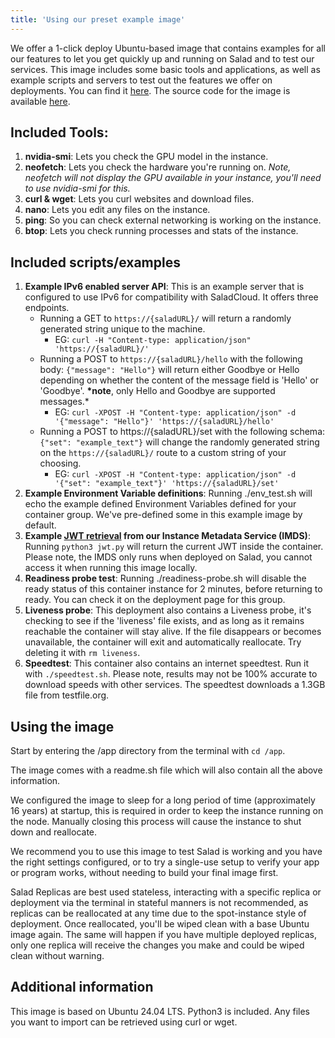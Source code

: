 ```yaml
---
title: 'Using our preset example image'
---
```


We offer a 1-click deploy Ubuntu-based image that contains examples for all our features to let you get quickly up and
running on Salad and to test our services. This image includes some basic tools and applications, as well as example
scripts and servers to test out the features we offer on deployments. You can find it
[here](https://github.com/saladtechnologies/salad-recipes/pkgs/container/recipe-example-image). The source code for the
image is available [here](https://github.com/SaladTechnologies/salad-recipes/tree/master/src/example-image).

## Included Tools:

1. **nvidia-smi**: Lets you check the GPU model in the instance.
2. **neofetch**: Lets you check the hardware you're running on. _Note, neofetch will not display the GPU available in
   your instance, you'll need to use nvidia-smi for this._
3. **curl & wget**: Lets you curl websites and download files.
4. **nano**: Lets you edit any files on the instance.
5. **ping**: So you can check external networking is working on the instance.
6. **btop**: Lets you check running processes and stats of the instance.

## Included scripts/examples

1. **Example IPv6 enabled server API**: This is an example server that is configured to use IPv6 for compatibility with
   SaladCloud. It offers three endpoints.
   - Running a GET to `https://{saladURL}/` will return a randomly generated string unique to the machine.
     - EG: `curl -H "Content-type: application/json" 'https://{saladURL}/'`
   - Running a POST to `https://{saladURL}/hello` with the following body: `{"message": "Hello"}` will return either
     Goodbye or Hello depending on whether the content of the message field is 'Hello' or 'Goodbye'. **\*note**, only
     Hello and Goodbye are supported messages.\*
     - EG: `curl -XPOST -H "Content-type: application/json" -d '{"message": "Hello"}' 'https://{saladURL}/hello'`
   - Running a POST to https://{saladURL}/set with the following schema: `{"set": "example_text"}` will change the
     randomly generated string on the `https://{saladURL}/` route to a custom string of your choosing.
     - EG: `curl -XPOST -H "Content-type: application/json" -d '{"set": "example_text"}' 'https://{saladURL}/set'`
2. **Example Environment Variable definitions**: Running ./env_test.sh will echo the example defined Environment
   Variables defined for your container group. We've pre-defined some in this example image by default.
3. **Example [JWT retrieval](https://docs.salad.com/products/sce/requesting-a-jwt-from-salad) from our Instance Metadata
   Service (IMDS)**: Running `python3 jwt.py` will return the current JWT inside the container. Please note, the IMDS
   only runs when deployed on Salad, you cannot access it when running this image locally.
4. **Readiness probe test**: Running ./readiness-probe.sh will disable the ready status of this container instance for 2
   minutes, before returning to ready. You can check it on the deployment page for this group.
5. **Liveness probe**: This deployment also contains a Liveness probe, it's checking to see if the 'liveness' file
   exists, and as long as it remains reachable the container will stay alive. If the file disappears or becomes
   unavailable, the container will exit and automatically reallocate. Try deleting it with `rm liveness`.
6. **Speedtest**: This container also contains an internet speedtest. Run it with `./speedtest.sh`. Please note, results
   may not be 100% accurate to download speeds with other services. The speedtest downloads a 1.3GB file from
   testfile.org.

## Using the image

Start by entering the /app directory from the terminal with `cd /app`.

The image comes with a readme.sh file which will also contain all the above information.

We configured the image to sleep for a long period of time (approximately 16 years) at startup, this is required in
order to keep the instance running on the node. Manually closing this process will cause the instance to shut down and
reallocate.

We recommend you to use this image to test Salad is working and you have the right settings configured, or to try a
single-use setup to verify your app or program works, without needing to build your final image first.

Salad Replicas are best used stateless, interacting with a specific replica or deployment via the terminal in stateful
manners is not recommended, as replicas can be reallocated at any time due to the spot-instance style of deployment.
Once reallocated, you'll be wiped clean with a base Ubuntu image again. The same will happen if you have multiple
deployed replicas, only one replica will receive the changes you make and could be wiped clean without warning.

## Additional information

This image is based on Ubuntu 24.04 LTS. Python3 is included. Any files you want to import can be retrieved using curl
or wget.
